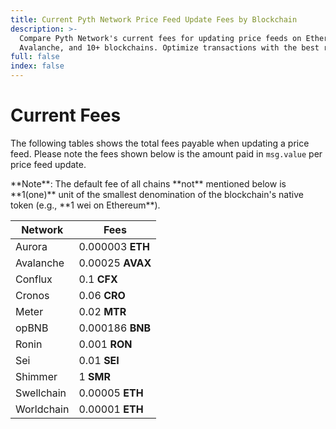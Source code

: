 ```yaml
---
title: Current Pyth Network Price Feed Update Fees by Blockchain
description: >-
  Compare Pyth Network's current fees for updating price feeds on Ethereum,
  Avalanche, and 10+ blockchains. Optimize transactions with the best rates.
full: false
index: false
---
```


# Current Fees

The following tables shows the total fees payable when updating a price feed.
Please note the fees shown below is the amount paid in `msg.value` per price feed update.

<InfoBox variant="info">
  <div>
    **Note**: The default fee of all chains **not** mentioned below is
    **1(one)** unit of the smallest denomination of the blockchain's native
    token (e.g., **1 wei on Ethereum**).
  </div>
</InfoBox>

| **Network** | **Fees**         |
| ----------- | ---------------- |
| Aurora      | 0.000003 **ETH** |
| Avalanche   | 0.00025 **AVAX** |
| Conflux     | 0.1 **CFX**      |
| Cronos      | 0.06 **CRO**     |
| Meter       | 0.02 **MTR**     |
| opBNB       | 0.000186 **BNB** |
| Ronin       | 0.001 **RON**    |
| Sei         | 0.01 **SEI**     |
| Shimmer     | 1 **SMR**        |
| Swellchain  | 0.00005 **ETH**  |
| Worldchain  | 0.00001 **ETH**  |

